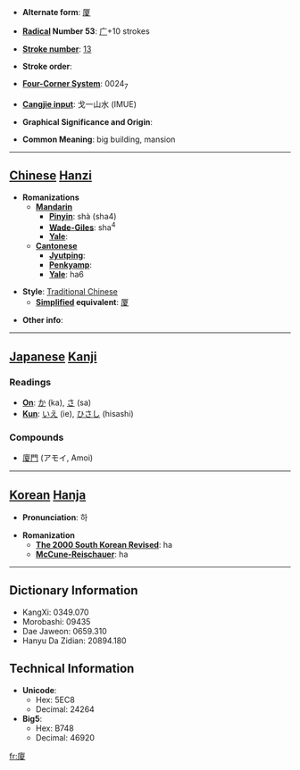 * '''Alternate form''': [[厦]]

* '''[[Wiktionary:Chinese radical index| Radical]] Number 53''': [[Wiktionary:Chinese radical index 广|广]]+10 strokes

* '''[[Wiktionary:Chinese total strokes index|Stroke number]]''': [[Wiktionary:Chinese total strokes index 13|13]]

* '''Stroke order''': 

* '''[[Wiktionary:Chinese four corner index|Four-Corner System]]''': 0024<sub>7</sub>

* '''[[Wiktionary:Chinese Cangjie index|Cangjie input]]''': 戈一山水 (IMUE)

* '''Graphical Significance and Origin''': 

* '''Common Meaning''': big building, mansion

----

== [[Chinese]] [[Hanzi]] ==

* '''Romanizations'''
** '''[[Mandarin]]'''
*** '''[[Pinyin]]''': shà (sha4)
*** '''[[Wade-Giles]]''': sha<sup>4</sup>
*** '''[[Yale]]''': 
** '''[[Cantonese]]'''
*** '''[[Jyutping]]''':
*** '''[[Penkyamp]]''': 
*** '''[[Yale]]''': ha6

* '''Style''': [[Traditional Chinese]] 
** '''[[Simplified Chinese|Simplified]] equivalent''': [[厦]]

* '''Other info''': 

----

== [[Japanese]] [[Kanji]] ==

===Readings===
* '''[[On]]''': [[か]] (ka), [[さ]] (sa)
* '''[[Kun]]''': [[いえ]] (ie), [[ひさし]] (hisashi)
===Compounds===
*[[廈門]] (アモイ, Amoi)
----

== [[Korean]] [[Hanja]] ==

* '''Pronunciation''': 하

* '''Romanization'''
** '''[[The 2000 South Korean Revised Romanization|The 2000 South Korean Revised]]''': ha
** '''[[McCune-Reischauer]]''': ha

----

== Dictionary Information ==

* KangXi: 0349.070
* Morobashi: 09435
* Dae Jaweon: 0659.310
* Hanyu Da Zidian: 20894.180

== Technical Information ==

* '''Unicode''':
** Hex: 5EC8
** Decimal: 24264
* '''Big5''':
** Hex: B748
** Decimal: 46920

[[fr:廈]]